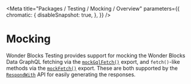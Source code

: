 
<Meta
    title="Packages / Testing / Mocking / Overview"
    parameters={{
        chromatic: {
            disableSnapshot: true,
        },
    }}
/>

# Mocking

Wonder Blocks Testing provides support for mocking the Wonder Blocks Data GraphQL fetching via the <a href="./?path=/docs/packages-testing-mocking-exports-mockgqlfetch--docs">`mockGqlFetch()`</a> export, and `fetch()`-like methods via the <a href="./?path=/docs/packages-testing-mocking-exports-mockFetch--docs">`mockFetch()`</a> export. These are both supported by the <a href="./?path=/docs/packages-testing-mocking-exports-respondwith--docs">`RespondWith`</a> API for easily generating the responses.
